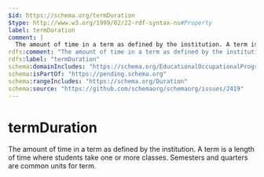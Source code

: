 ```yaml
---
$id: https://schema.org/termDuration
$type: http://www.w3.org/1999/02/22-rdf-syntax-ns#Property
label: termDuration
comment: |
  The amount of time in a term as defined by the institution. A term is a length of time where students take one or more classes. Semesters and quarters are common units for term.
rdfs:comment: "The amount of time in a term as defined by the institution. A term is a length of time where students take one or more classes. Semesters and quarters are common units for term."
rdfs:label: "termDuration"
schema:domainIncludes: "https://schema.org/EducationalOccupationalProgram"
schema:isPartOf: "https://pending.schema.org"
schema:rangeIncludes: "https://schema.org/Duration"
schema:source: "https://github.com/schemaorg/schemaorg/issues/2419"
---
```


# termDuration

The amount of time in a term as defined by the institution. A term is a length of time where students take one or more classes. Semesters and quarters are common units for term.

